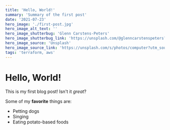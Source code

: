 ```yaml
---
title: 'Hello, World!'
summary: 'Summary of the first post'
date: '2021-07-23'
hero_image: './first-post.jpg'
hero_image_alt_text: ''
hero_image_shutterbug: 'Glenn Carstens-Peters'
hero_image_shutterbug_link: 'https://unsplash.com/@glenncarstenspeters?utm_source=unsplash&utm_medium=referral&utm_content=creditCopyText'
hero_image_source: 'Unsplash'
hero_image_source_link: 'https://unsplash.com/s/photos/computer?utm_source=unsplash&utm_medium=referral&utm_content=creditCopyText'
tags: 'terraform, aws'
---
```


# Hello, World!

This is my first blog post! Isn't it _great_?

Some of my **favorite** things are:

- Petting dogs
- Singing
- Eating potato-based foods
